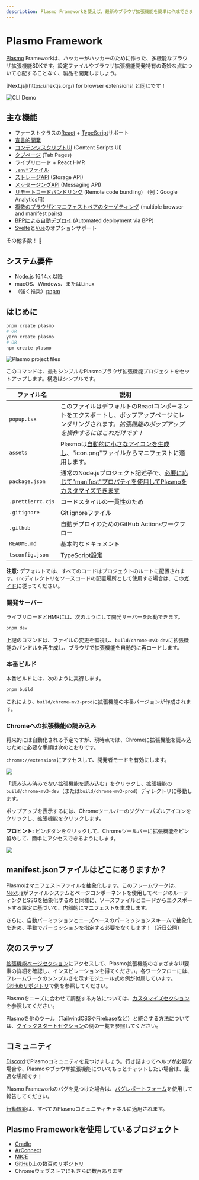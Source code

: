```yaml
---
description: Plasmo Frameworkを使えば、最新のブラウザ拡張機能を簡単に作成できます。数分で拡張機能を稼働させることができます！
---
```




# Plasmo Framework

<ShieldBanners />

[Plasmo](https://www.plasmo.com/) Frameworkは、ハッカーがハッカーのために作った、多機能なブラウザ拡張機能SDKです。設定ファイルやブラウザ拡張機能開発特有の奇妙な点について心配することなく、製品を開発しましょう。

<Callout emoji="⭐">
  [Next.js](https://nextjs.org/) for browser extensions! と同じです！
</Callout>

![CLI Demo](https://www.plasmo.com/assets/plasmo-cli-demo.gif)

## 主な機能

- ファーストクラスの[React](https://reactjs.org/) + [TypeScript](https://www.typescriptlang.org/)サポート
- [宣言的開発](https://docs.plasmo.com/framework#where-is-the-manifestjson-file)
- [コンテンツスクリプトUI](https://docs.plasmo.com/csui) (Content Scripts UI)
- [タブページ](https://docs.plasmo.com/framework/tab-pages) (Tab Pages)
- ライブリロード + React HMR
- [`.env*`ファイル](https://docs.plasmo.com/framework/env)
- [ストレージAPI](https://docs.plasmo.com/framework/storage) (Storage API)
- [メッセージングAPI](https://docs.plasmo.com/framework/messaging) (Messaging API)
- [リモートコードバンドリング](https://docs.plasmo.com/framework/remote-code) (Remote code bundling) （例：Google Analytics用）
- [複数のブラウザとマニフェストペアのターゲティング](https://docs.plasmo.com/framework/workflows/build#with-specific-target) (multiple browser and manifest pairs)
- [BPPによる自動デプロイ](https://docs.plasmo.com/framework/workflows/submit) (Automated deployment via BPP)
- [Svelte](https://github.com/PlasmoHQ/with-svelte)と[Vue](https://github.com/PlasmoHQ/with-vue)のオプションサポート

その他多数！ 🚀

## システム要件

- Node.js 16.14.x 以降
- macOS、Windows、またはLinux
- （強く推奨）[pnpm](https://pnpm.io/)

## はじめに

```sh
pnpm create plasmo
# OR
yarn create plasmo
# OR
npm create plasmo
```

![Plasmo project files](@screenshots/file_structure.png)

このコマンドは、最もシンプルなPlasmoブラウザ拡張機能プロジェクトをセットアップします。構造はシンプルです。

| ファイル名         | 説明                                                                                                                                        |
| ----------------- | -------------------------------------------------------------------------------------------------------------------------------------------------- |
| `popup.tsx`       | このファイルはデフォルトのReactコンポーネントをエクスポートし、ポップアップページにレンダリングされます。_拡張機能のポップアップを操作するにはこれだけです！_     |
| `assets`          | Plasmoは[自動的に小さなアイコンを生成し](/framework/icon)、"icon.png"ファイルからマニフェストに適用します。              |
| `package.json`    | 通常のNode.jsプロジェクト記述子で、[必要に応じて"manifest"プロパティを使用してPlasmoをカスタマイズできます](/framework/customization/manifest) |
| `.prettierrc.cjs` | コードスタイルの一貫性のため                                                                                                                       |
| `.gitignore`      | Git ignoreファイル                                                                                                         |
| `.github`         | 自動デプロイのためのGitHub Actionsワークフロー                                                                                                  |
| `README.md`       | 基本的なドキュメント                                                                                                                                |
| `tsconfig.json`   | TypeScript設定                                                                                                                           |

<Callout emoji="📢">

**注意:** デフォルトでは、すべてのコードはプロジェクトのルートに配置されます。`src`ディレクトリをソースコードの配置場所として使用する場合は、この[ガイド](/framework/customization/src)に従ってください。

</Callout>

### 開発サーバー

ライブリロードとHMRには、次のようにして開発サーバーを起動できます。

```sh
pnpm dev
```

上記のコマンドは、ファイルの変更を監視し、`build/chrome-mv3-dev`に拡張機能のバンドルを再生成し、ブラウザで拡張機能を自動的に再ロードします。

### 本番ビルド

本番ビルドには、次のように実行します。

```sh
pnpm build
```

これにより、`build/chrome-mv3-prod`に拡張機能の本番バージョンが作成されます。

### Chromeへの拡張機能の読み込み

将来的には自動化される予定ですが、現時点では、Chromeに拡張機能を読み込むために必要な手順は次のとおりです。

`chrome://extensions`にアクセスして、開発者モードを有効にします。

![](@screenshots/developer_mode.png)

「読み込み済みでない拡張機能を読み込む」をクリックし、拡張機能の`build/chrome-mv3-dev`（または`build/chrome-mv3-prod`）ディレクトリに移動します。

ポップアップを表示するには、Chromeツールバーのジグソーパズルアイコンをクリックし、拡張機能をクリックします。

<Callout>

**プロヒント:** ピンボタンをクリックして、Chromeツールバーに拡張機能をピン留めして、簡単にアクセスできるようにします。

</Callout>

![](@screenshots/popup_example.png)

## manifest.jsonファイルはどこにありますか？

Plasmoはマニフェストファイルを抽象化します。このフレームワークは、[Next.js](https://nextjs.org/)がファイルシステムとページコンポーネントを使用してページのルーティングとSSGを抽象化するのと同様に、ソースファイルとコードからエクスポートする設定に基づいて、内部的にマニフェストを生成します。

さらに、自動パーミッションとニーズベースのパーミッションスキームで抽象化を進め、手動でパーミッションを指定する必要をなくします！（近日公開）

## 次のステップ

[拡張機能ページセクション](/framework/ext-pages)にアクセスして、Plasmo拡張機能のさまざまなUI要素の詳細を確認し、インスピレーションを得てください。各ワークフローには、フレームワークのシンプルさを示すモジュール式の例が付属しています。[GitHubリポジトリ](https://github.com/PlasmoHQ/examples)で例を参照してください。

Plasmoをニーズに合わせて調整する方法については、[カスタマイズセクション](/framework/customization)を参照してください。

Plasmoを他のツール（TailwindCSSやFirebaseなど）と統合する方法については、[クイックスタートセクション](/quickstarts)の例の一覧を参照してください。

## コミュニティ

[Discord](https://www.plasmo.com/s/d)でPlasmoコミュニティを見つけましょう。行き詰まってヘルプが必要な場合や、Plasmoやブラウザ拡張機能についてもっとチャットしたい場合は、最適な場所です！

Plasmo Frameworkのバグを見つけた場合は、[バグレポートフォーム](/bug)を使用して報告してください。

[行動規範](https://github.com/PlasmoHQ/plasmo/blob/main/.github/CODE_OF_CONDUCT.md)は、すべてのPlasmoコミュニティチャネルに適用されます。

## Plasmo Frameworkを使用しているプロジェクト

- [Cradle](https://playcradle.com/)
- [ArConnect](https://www.plasmo.com/blog/posts/migrating-chrome-extension-to-plasmo)
- [MICE](https://github.com/PlasmoHQ/mice)
- [GitHub上の数百のリポジトリ](https://github.com/PlasmoHQ/plasmo/network/dependents)
- Chromeウェブストアにもさらに数百あります


